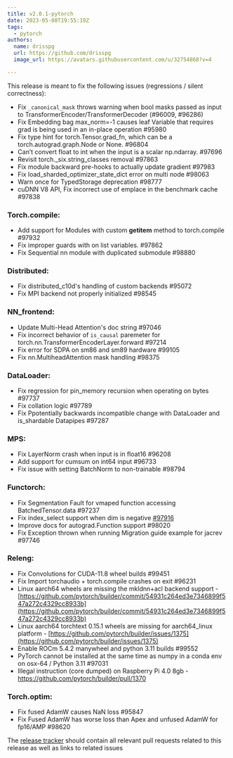 ```yaml
---
title: v2.0.1-pytorch
date: 2023-05-08T19:55:19Z
tags:
  - pytorch
authors:
  name: drisspg
  url: https://github.com/drisspg
  image_url: https://avatars.githubusercontent.com/u/32754868?v=4

---
```

This release is meant to fix the following issues (regressions / silent correctness):
* Fix `_canonical_mask` throws warning when bool masks passed as input to TransformerEncoder/TransformerDecoder (#96009, #96286) 
* Fix Embedding bag max_norm=-1 causes leaf Variable that requires grad is being used in an in-place operation #95980
* Fix type hint for torch.Tensor.grad_fn, which can be a torch.autograd.graph.Node or None. #96804
* Can’t convert float to int when the input is a scalar np.ndarray. #97696
* Revisit torch._six.string_classes removal  #97863
* Fix module backward pre-hooks to actually update gradient #97983
* Fix load_sharded_optimizer_state_dict error on multi node #98063
* Warn once for TypedStorage deprecation #98777
* cuDNN V8 API, Fix incorrect use of emplace in the benchmark cache #97838
### Torch.compile:
* Add support for Modules with custom __getitem__ method to torch.compile #97932
* Fix improper guards with on list variables. #97862
* Fix Sequential nn module with duplicated submodule #98880
### Distributed:
*   Fix distributed_c10d's handling of custom backends #95072
*   Fix MPI backend not properly initialized #98545
### NN_frontend:
* Update Multi-Head Attention's doc string #97046
* Fix incorrect behavior of `is_causal` paremeter for torch.nn.TransformerEncoderLayer.forward #97214
* Fix error for SDPA on sm86 and sm89 hardware #99105
* Fix nn.MultiheadAttention mask handling  #98375
### DataLoader:
* Fix regression for pin_memory recursion when operating on bytes #97737
* Fix collation logic #97789 
* Fix Ppotentially backwards incompatible change with DataLoader and is_shardable Datapipes #97287
### MPS:
* Fix LayerNorm crash when input is in float16 #96208
* Add support for cumsum on int64 input  #96733
* Fix issue with setting BatchNorm to non-trainable #98794
### Functorch:
* Fix Segmentation Fault for vmaped function accessing BatchedTensor.data #97237
* Fix index_select support when dim is negative [#97916](https://github.com/pytorch/pytorch/pull/97916)
* Improve docs for autograd.Function support #98020
* Fix Exception thrown when running Migration guide example for jacrev #97746
### Releng:
* Fix Convolutions for CUDA-11.8 wheel builds #99451
* Fix Import torchaudio + torch.compile crashes on exit #96231
* Linux aarch64 wheels are missing the mkldnn+acl backend support  - [https://github.com/pytorch/builder/commit/54931c264ed3e7346899f547a272c4329cc8933b](https://github.com/pytorch/builder/commit/54931c264ed3e7346899f547a272c4329cc8933b)
* Linux aarch64 torchtext 0.15.1 wheels are missing for aarch64_linux platform - [https://github.com/pytorch/builder/issues/1375](https://github.com/pytorch/builder/issues/1375)
* Enable ROCm 5.4.2 manywheel and python 3.11 builds #99552
* PyTorch cannot be installed at the same time as numpy in a conda env on osx-64 / Python 3.11 #97031
* Illegal instruction (core dumped) on Raspberry Pi 4.0 8gb  - https://github.com/pytorch/builder/pull/1370
### Torch.optim:
*  Fix fused AdamW causes NaN loss #95847
* Fix Fused AdamW has worse loss than Apex and unfused AdamW for fp16/AMP #98620

The [release tracker](https://github.com/pytorch/pytorch/issues/97272) should contain all relevant pull requests related to this release as well as links to related issues